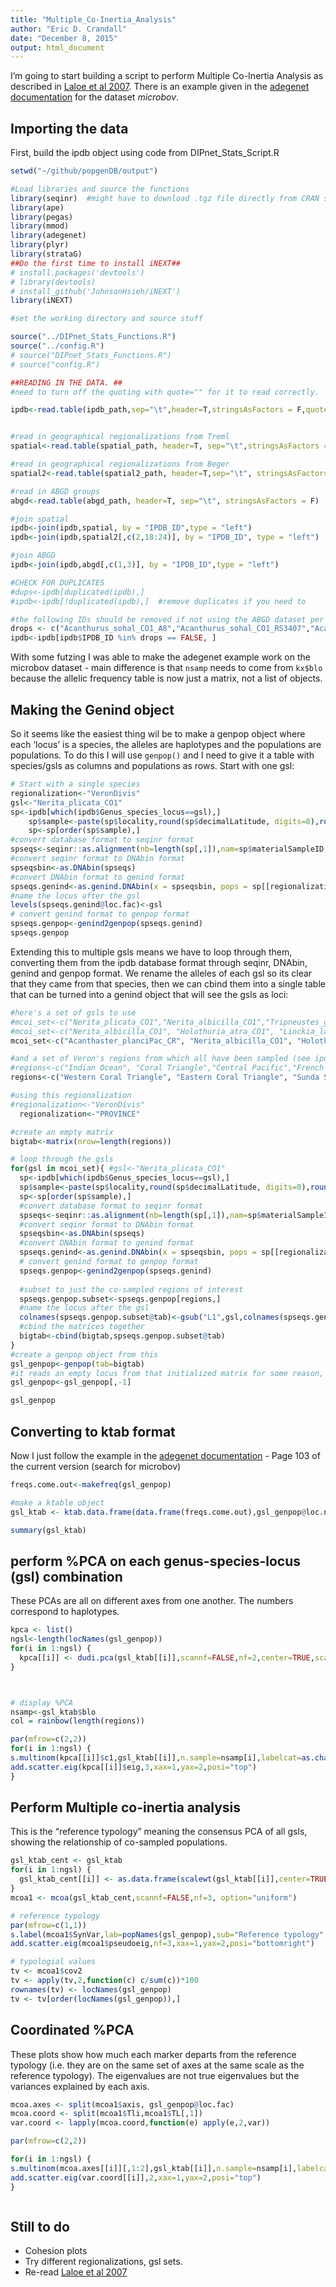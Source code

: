 ```yaml
---
title: "Multiple_Co-Inertia_Analysis"
author: "Eric D. Crandall"
date: "December 8, 2015"
output: html_document
---
```


I'm going to start building a script to perform Multiple Co-Inertia Analysis as described in [Laloe et al 2007].  There is an example given in the [adegenet documentation] for the dataset *microbov*.  


## Importing the data

First, build the ipdb object using code from DIPnet_Stats_Script.R
```r
setwd("~/github/popgenDB/output")

#Load libraries and source the functions
library(seqinr)  #might have to download .tgz file directly from CRAN site and install locally, not directly from CRAN repository
library(ape)  
library(pegas)
library(mmod)
library(adegenet)
library(plyr)
library(strataG)
##Do the first time to install iNEXT##
# install.packages('devtools')
# library(devtools)
# install_github('JohnsonHsieh/iNEXT')
library(iNEXT)

#set the working directory and source stuff

source("../DIPnet_Stats_Functions.R")
source("../config.R")
# source("DIPnet_Stats_Functions.R")
# source("config.R")

##READING IN THE DATA. ##
#need to turn off the quoting with quote="" for it to read correctly. 

ipdb<-read.table(ipdb_path,sep="\t",header=T,stringsAsFactors = F,quote="", na.strings=c("NA"," ","")) 


#read in geographical regionalizations from Treml
spatial<-read.table(spatial_path, header=T, sep="\t",stringsAsFactors = F, na.strings=c("NA"," ",""), quote="")

#read in geographical regionalizations from Beger
spatial2<-read.table(spatial2_path, header=T,sep="\t", stringsAsFactors = F, na.strings=c("NA"," ",""), quote="")

#read in ABGD groups
abgd<-read.table(abgd_path, header=T, sep="\t", stringsAsFactors = F)

#join spatial
ipdb<-join(ipdb,spatial, by = "IPDB_ID",type = "left")
ipdb<-join(ipdb,spatial2[,c(2,18:24)], by = "IPDB_ID", type = "left")

#join ABGD
ipdb<-join(ipdb,abgd[,c(1,3)], by = "IPDB_ID",type = "left")

#CHECK FOR DUPLICATES
#dups<-ipdb[duplicated(ipdb),]
#ipdb<-ipdb[!duplicated(ipdb),]  #remove duplicates if you need to

#the following IDs should be removed if not using the ABGD dataset per Libby Liggins and Michelle Gaither. They are highly divergent individuals, likely to be due to hybridization, cryptic species etc.
drops <- c("Acanthurus_sohal_CO1_A8","Acanthurus_sohal_CO1_RS3407","Acanthurus_sohal_CO1_RS3406","Linckia_laevigata_CO1_2130.14","Linckia_laevigata_CO1_1195.01","Linckia_laevigata_CO1_1195.02","Labroides_dimidiatus_CR_LB10","Labroides_dimidiatus_CR_LB01","Labroides_dimidiatus_CR_LB02","Labroides_dimidiatus_CR_LB09","Labroides_dimidiatus_CR_LP03","Labroides_dimidiatus_CR_LP01","Labroides_dimidiatus_CR_LP04","Labroides_dimidiatus_CR_LP02","Katsuwonus_pelamis_CR_3637_01","Katsuwonus_pelamis_CR_3637_1","Periclimenes_soror_CO1_2227.07","Periclimenes_soror_CO1_2227.01","Periclimenes_soror_CO1_2227.02","Periclimenes_soror_CO1_2227.11","Periclimenes_soror_CO1_2227.12","Periclimenes_soror_CO1_2227.1","Periclimenes_soror_CO1_2227.16","Lutjanus_kasmira_CYB_Lka_OK4", "Lutjanus_kasmira_CYB_Lka_OK3", "Acanthurus_leucosternon_CYB_Aleu101","Acanthurus_leucosternon_CYB_Aleu104","Acanthurus_leucosternon_CYB_Aleu105","Acanthurus_leucosternon_CYB_Aleu37","Acanthurus_leucosternon_CYB_Aleu39","Acanthurus_leucosternon_CYB_Aleu40","Acanthurus_leucosternon_CYB_Aleu41","Acanthurus_leucosternon_CYB_Aleu42","Acanthurus_leucosternon_CYB_Aleu43","Acanthurus_leucosternon_CYB_Aleu44","Acanthurus_leucosternon_CYB_Aleu45","Acanthurus_leucosternon_CYB_Aleu48","Acanthurus_leucosternon_CYB_Aleu50","Acanthurus_leucosternon_CYB_Aleu51","Acanthurus_leucosternon_CYB_Aleu52","Acanthurus_leucosternon_CYB_Aleu98","Acanthurus_leucosternon_CYB_Aleu99","Acanthurus_leucosternon_CYB_HYB02","Acanthurus_leucosternon_CYB_HYB13","Acanthurus_leucosternon_CYB_Leucoxnigri03","Acanthurus_lineatus_CO1_RS6069","Acanthurus_lineatus_CO1_RS6070","Acanthurus_lineatus_CO1_RS6072","Acanthurus_lineatus_CO1_RS6073","Acanthurus_lineatus_CO1_RS6074","Acanthurus_lineatus_CO1_RS6075","Acanthurus_lineatus_CO1_RS6076","Acanthurus_lineatus_CO1_RS6289","Acanthurus_lineatus_CO1_RS6290","Acanthurus_lineatus_CO1_RS6291","Acanthurus_nigricans_CYB_Aac38_NA","Acanthurus_nigricans_CYB_Aac39_KAHY01","Acanthurus_nigricans_CYB_Aac40_KAHY02","Acanthurus_nigricans_CYB_Aac41_KAHY03","Acanthurus_nigricans_CYB_Aac42_KAHY04","Acanthurus_nigricans_CYB_Aac43_KAHY05","Acanthurus_nigricans_CYB_Aac44_KAHY06","Acanthurus_nigricans_CYB_Aleu100","Acanthurus_nigricans_CYB_Aleu102","Acanthurus_nigricans_CYB_Aleu103","Acanthurus_nigricans_CYB_Aleu106","Acanthurus_nigricans_CYB_Aleu36","Acanthurus_nigricans_CYB_Aleu38","Acanthurus_nigricans_CYB_Aleu46","Acanthurus_nigricans_CYB_Aleu47","Acanthurus_nigricans_CYB_Aleu49","Acanthurus_nigricans_CYB_Aleu95","Acanthurus_nigricans_CYB_Aleu96","Acanthurus_nigricans_CYB_Aleu97","Acanthurus_nigricans_CYB_Ani339","Acanthurus_nigricans_CYB_HYB01","Acanthurus_nigricans_CYB_HYB04","Acanthurus_nigricans_CYB_HYB05","Acanthurus_nigricans_CYB_HYB10","Acanthurus_nigricans_CYB_HYB11","Acanthurus_nigricans_CYB_HYB12","Acanthurus_nigricans_CYB_Leucoxnigri01","Acanthurus_nigricans_CYB_OBU236","Acanthurus_sohal_CO1_RS5875","Amphiprion_bicinctus_CO1_RS6015","Amphiprion_bicinctus_CO1_RS6016","Amphiprion_bicinctus_CO1_RS6196","Amphiprion_bicinctus_CO1_RS6197","Amphiprion_bicinctus_CO1_RS6198","Amphiprion_bicinctus_CO1_RS6199","Chaetodon_lunula_CO1_RS6210","Chaetodon_trifasciatus_CO1_RS6211","Chaetodon_trifasciatus_CO1_RS6212","Cirrhitichthys_oxycephalus_CO1_RS6248","Dascyllus_marginatus_CO1_RS5942","Diadema_paucispinum_A68_DS__0031","Diadema_paucispinum_A68_DS__0055","Diadema_savignyi_A68_DOK_0110","Diadema_savignyi_A68_DS__0081","Diadema_setosum_A68_DS__0080","Diadema_setosum_A68_SETO0001","Mulloidichthys_hybrid_A68_MHX_0247","Mulloidichthys_hybrid_CR_MHX_0247")
ipdb<-ipdb[ipdb$IPDB_ID %in% drops == FALSE, ] 

```

With some futzing I was able to make the adegenet example work on the microbov dataset - main difference is that `nsamp` needs to come from `kx$blo` because the allelic frequency table is now just a matrix, not a list of objects.  

## Making the Genind object
So it seems like the easiest thing wil be to make a genpop object where each 'locus' is a species, the alleles are haplotypes and the populations are populations. To do this I will use `genpop()` and I need to give it a table with species/gsls as columns and populations as rows.   Start with one gsl:

```r
# Start with a single species
regionalization<-"VeronDivis"
gsl<-"Nerita_plicata_CO1"
sp<-ipdb[which(ipdb$Genus_species_locus==gsl),]
    sp$sample<-paste(sp$locality,round(sp$decimalLatitude, digits=0),round(sp$decimalLongitude, digits=0),sep="_")  #sets up a variable that matches assignsamp function outcome
    sp<-sp[order(sp$sample),]
#convert database format to seqinr format
spseqs<-seqinr::as.alignment(nb=length(sp[,1]),nam=sp$materialSampleID, seq=sp$sequence)
#convert seqinr format to DNAbin format
spseqsbin<-as.DNAbin(spseqs)
#convert DNAbin format to genind format
spseqs.genind<-as.genind.DNAbin(x = spseqsbin, pops = sp[[regionalization]])
#name the locus after the gsl
levels(spseqs.genind@loc.fac)<-gsl
# convert genind format to genpop format
spseqs.genpop<-genind2genpop(spseqs.genind)
spseqs.genpop
```


Extending this to multiple gsls means we have to loop through them, converting them from the ipdb database format through seqinr, DNAbin, genind and genpop format. We rename the alleles of each gsl so its clear that they came from that species, then we can cbind them into a single table that can be turned into a genind object that will see the gsls as loci:    

```r
#here's a set of gsls to use
#mcoi_set<-c("Nerita_plicata_CO1","Nerita_albicilla_CO1","Tripneustes_gratilla_CO1","Dascyllus_aruanus_CYB","Acanthaster_planci_CO1","Panulirus_penicillatus_CO1","Stenella_longirostris_CR","Scarus_psittacus_CR","Diadema_savignyi_A68")
#mcoi_set<-c("Nerita_albicilla_CO1", "Holothuria_atra_CO1", "Linckia_laevigata_CO1", "Tridacna_maxima_CO1", "Tridacna_crocea_CO1")
mcoi_set<-c("Acanthaster_planciPac_CR", "Nerita_albicilla_CO1", "Holothuria_atra_CO1", "Linckia_laevigata_CO1", "Tridacna_maxima_CO1", "Tridacna_crocea_CO1", "Tridacna_squamosa_CO1", "Caesio_cuning_CR", "Haptosquilla_glyptocercus_CO1", "Haptosquilla_pulchella_CO1", "Gonodactylellus_viridis_CO1")

#and a set of Veron's regions from which all have been sampled (see ipdb2RegionSumaries__ET.R)
#regions<-c("Indian Ocean", "Coral Triangle","Central Pacific","French Polynesia", "Northern South China Sea")
regions<-c("Western Coral Triangle", "Eastern Coral Triangle", "Sunda Shelf", "Java Transitional")

#using this regionalization
#regionalization<-"VeronDivis"
  regionalization<-"PROVINCE"

#create an empty matrix
bigtab<-matrix(nrow=length(regions))

# loop through the gsls
for(gsl in mcoi_set){ #gsl<-"Nerita_plicata_CO1"
  sp<-ipdb[which(ipdb$Genus_species_locus==gsl),]
  sp$sample<-paste(sp$locality,round(sp$decimalLatitude, digits=0),round(sp$decimalLongitude, digits=0),sep="_")  #sets up a variable that matches assignsamp function outcome
  sp<-sp[order(sp$sample),]
  #convert database format to seqinr format
  spseqs<-seqinr::as.alignment(nb=length(sp[,1]),nam=sp$materialSampleID, seq=sp$sequence)
  #convert seqinr format to DNAbin format
  spseqsbin<-as.DNAbin(spseqs)
  #convert DNAbin format to genind format
  spseqs.genind<-as.genind.DNAbin(x = spseqsbin, pops = sp[[regionalization]])
  # convert genind format to genpop format
  spseqs.genpop<-genind2genpop(spseqs.genind)
  
  #subset to just the co-sampled regions of interest
  spseqs.genpop.subset<-spseqs.genpop[regions,]
  #name the locus after the gsl
  colnames(spseqs.genpop.subset@tab)<-gsub("L1",gsl,colnames(spseqs.genpop.subset@tab))
  #cbind the matrices together
  bigtab<-cbind(bigtab,spseqs.genpop.subset@tab)
}
#create a genpop object from this
gsl_genpop<-genpop(tab=bigtab)
#it reads an empty locus from that initialized matrix for some reason, so drop it
gsl_genpop<-gsl_genpop[,-1]

gsl_genpop
```

## Converting to ktab format

Now I just follow the example in the [adegenet documentation] - Page 103 of the current version (search for microbov)

```r
freqs.come.out<-makefreq(gsl_genpop)

#make a ktable object
gsl_ktab <- ktab.data.frame(data.frame(freqs.come.out),gsl_genpop@loc.n.all)

summary(gsl_ktab)
```

## perform %PCA on each genus-species-locus (gsl) combination
These PCAs are all on different axes from one another. The numbers correspond to haplotypes.  

```r
kpca <- list()
ngsl<-length(locNames(gsl_genpop))
for(i in 1:ngsl) {
  kpca[[i]] <- dudi.pca(gsl_ktab[[i]],scannf=FALSE,nf=2,center=TRUE,scale=FALSE)
}



# display %PCA
nsamp<-gsl_ktab$blo
col = rainbow(length(regions))

par(mfrow=c(2,2))
for(i in 1:ngsl) {
s.multinom(kpca[[i]]$c1,gsl_ktab[[i]],n.sample=nsamp[i],labelcat=as.character(1:nsamp[i]),coulrow=col,sub=locNames(gsl_genpop)[i])
add.scatter.eig(kpca[[i]]$eig,3,xax=1,yax=2,posi="top")
}
```

## Perform Multiple co-inertia analysis
This is the "reference typology" meaning the consensus PCA of all gsls, showing the relationship of co-sampled populations.  

```r
gsl_ktab_cent <- gsl_ktab
for(i in 1:ngsl) {
  gsl_ktab_cent[[i]] <- as.data.frame(scalewt(gsl_ktab[[i]],center=TRUE,scale=FALSE))
}
mcoa1 <- mcoa(gsl_ktab_cent,scannf=FALSE,nf=3, option="uniform")

# reference typology
par(mfrow=c(1,1))
s.label(mcoa1$SynVar,lab=popNames(gsl_genpop),sub="Reference typology",csub=1.5)
add.scatter.eig(mcoa1$pseudoeig,nf=3,xax=1,yax=2,posi="bottomright")

# typologial values
tv <- mcoa1$cov2
tv <- apply(tv,2,function(c) c/sum(c))*100
rownames(tv) <- locNames(gsl_genpop)
tv <- tv[order(locNames(gsl_genpop)),]
```

## Coordinated %PCA
These plots show how much each marker departs from the reference typology (i.e. they are on the same set of axes at the same scale as the reference typology). The eigenvalues are not true eigenvalues but the variances explained by each axis.

```r
mcoa.axes <- split(mcoa1$axis, gsl_genpop@loc.fac)
mcoa.coord <- split(mcoa1$Tli,mcoa1$TL[,1])
var.coord <- lapply(mcoa.coord,function(e) apply(e,2,var))

par(mfrow=c(2,2))

for(i in 1:ngsl) {
s.multinom(mcoa.axes[[i]][,1:2],gsl_ktab[[i]],n.sample=nsamp[i],labelcat=as.character(1:nsamp[i]),coulrow=col,sub=locNames(gsl_genpop)[i])
add.scatter.eig(var.coord[[i]],2,xax=1,yax=2,posi="top")
}



```

## Still to do
  * Cohesion plots
  * Try different regionalizations, gsl sets.
  * Re-read [Laloe et al 2007]

[Laloe et al 2007]: http://gse-journal.org/articles/gse/abs/2007/05/g06098/g06098.html
[adegenet documentation]: https://cran.r-project.org/web/packages/adegenet/adegenet.pdf
